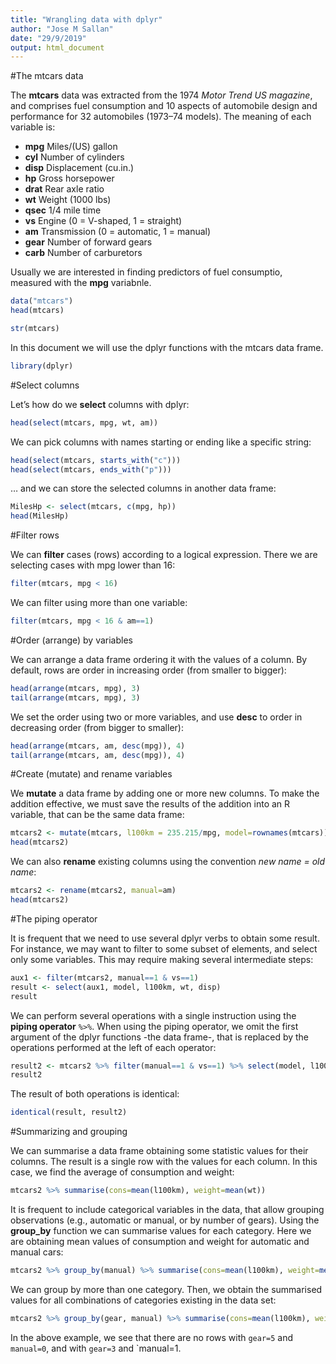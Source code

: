```yaml
---
title: "Wrangling data with dplyr"
author: "Jose M Sallan"
date: "29/9/2019"
output: html_document
---
```


#The mtcars data

The **mtcars** data was extracted from the 1974 *Motor Trend US magazine*, and comprises fuel consumption and 10 aspects of automobile design and performance for 32 automobiles (1973–74 models). The meaning of each variable is:

* **mpg**	Miles/(US) gallon
* **cyl**	Number of cylinders
* **disp**	Displacement (cu.in.)
* **hp**	Gross horsepower
* **drat**	Rear axle ratio
* **wt**	Weight (1000 lbs)
* **qsec**	1/4 mile time
* **vs**	Engine (0 = V-shaped, 1 = straight)
* **am**	Transmission (0 = automatic, 1 = manual)
* **gear**	Number of forward gears
* **carb**	Number of carburetors

Usually we are interested in finding predictors of fuel consumptio, measured with the **mpg** variabnle.

```r
data("mtcars")
head(mtcars)
```

```r
str(mtcars)
```

In this document we will use the dplyr functions with the mtcars data frame.

```r
library(dplyr)
```

#Select columns

Let's how do we **select** columns with dplyr:

```r
head(select(mtcars, mpg, wt, am))
```

We can pick columns with names starting or ending like a specific string:

```r
head(select(mtcars, starts_with("c")))
head(select(mtcars, ends_with("p")))
```

... and we can store the selected columns in another data frame:

```r
MilesHp <- select(mtcars, c(mpg, hp))
head(MilesHp)
```

#Filter rows

We can **filter** cases (rows) according to a logical expression. There we are selecting cases with mpg lower than 16:

```r
filter(mtcars, mpg < 16)
```

We can filter using more than one variable:

```r
filter(mtcars, mpg < 16 & am==1)
```

#Order (arrange) by variables

We can arrange a data frame ordering it with the values of a column. By default, rows are order in increasing order (from smaller to bigger):

```r
head(arrange(mtcars, mpg), 3)
tail(arrange(mtcars, mpg), 3)
```

We set the order using two or more variables, and use **desc** to order in decreasing order (from bigger to smaller):

```r
head(arrange(mtcars, am, desc(mpg)), 4)
tail(arrange(mtcars, am, desc(mpg)), 4)
```

#Create (mutate) and rename variables

We **mutate** a data frame by adding one or more new columns. To make the addition effective, we must save the results of the addition into an R variable, that can be the same data frame:

```r
mtcars2 <- mutate(mtcars, l100km = 235.215/mpg, model=rownames(mtcars))
head(mtcars2)
```

We can also **rename** existing columns using the convention *new name = old name*:

```r
mtcars2 <- rename(mtcars2, manual=am)
head(mtcars2)
```

#The piping operator

It is frequent that we need to use several dplyr verbs to obtain some result. For instance, we may want to filter to some subset of elements, and select only some variables. This may require making several intermediate steps:

```r
aux1 <- filter(mtcars2, manual==1 & vs==1)
result <- select(aux1, model, l100km, wt, disp)
result
```

We can perform several operations with a single instruction using the **piping operator** `%>%`. When using the piping operator, we omit the first argument of the dplyr functions -the data frame-, that is replaced by the operations performed at the left of each operator:

```r
result2 <- mtcars2 %>% filter(manual==1 & vs==1) %>% select(model, l100km, wt, disp)
result2
```

The result of both operations is identical:

```r
identical(result, result2)
```


#Summarizing and grouping

We can summarise a data frame obtaining some statistic values for their columns. The result is a single row with the values for each column. In this case, we find the average of consumption and weight:

```r
mtcars2 %>% summarise(cons=mean(l100km), weight=mean(wt))
```

It is frequent to include categorical variables in the data, that allow grouping observations (e.g., automatic or manual, or by number of gears). Using the **group_by** function we can summarise values for each category. Here we are obtaining mean values of consumption and weight for automatic and manual cars:

```r
mtcars2 %>% group_by(manual) %>% summarise(cons=mean(l100km), weight=mean(wt))
```

We can group by more than one category. Then, we obtain the summarised values for all combinations of categories existing in the data set:

```r
mtcars2 %>% group_by(gear, manual) %>% summarise(cons=mean(l100km), weight=mean(wt))
```

In the above example, we see that there are no rows with `gear=5` and `manual=0`, and with `gear=3` and `manual=1.











